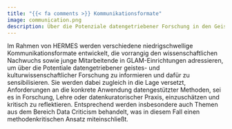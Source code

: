 ---
title: "{{< fa comments >}} Kommunikationsformate"
image: communication.png
description: Über die Potenziale datengetriebener Forschung in den Geistes- und Kulturwissenschaften informieren
---
Im Rahmen von HERMES werden verschiedene niedrigschwellige Kommunikationsformate entwickelt, die vorrangig den wissenschaftlichen Nachwuchs sowie junge Mitarbeitende in GLAM-Einrichtungen adressieren, um über die Potentiale datengetriebener geistes- und kulturwissenschaftlicher Forschung zu informieren und dafür zu sensibilisieren. Sie werden dabei zugleich in die Lage versetzt, Anforderungen an die konkrete Anwendung datengestützter Methoden, sei es in Forschung, Lehre oder datenkuratorischer Praxis, einzuschätzen und kritisch zu reflektieren. Entsprechend werden insbesondere auch Themen aus dem Bereich Data Criticism behandelt, was in diesem Fall einen methodenkritischen Ansatz miteinschließt.